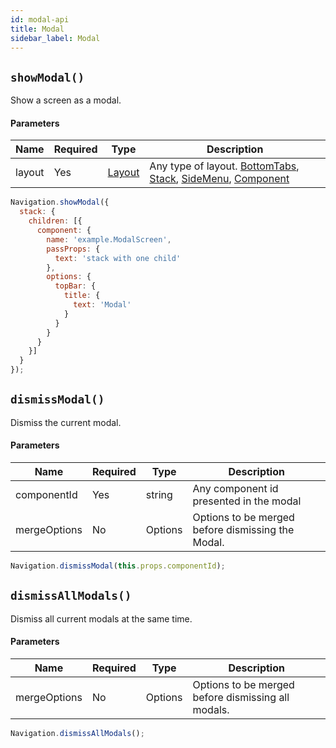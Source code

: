 ```yaml
---
id: modal-api
title: Modal
sidebar_label: Modal
---
```

## `showModal()`
Show a screen as a modal.

#### Parameters
| Name   | Required | Type                | Description                                                                                                            |
| ------ | -------- | ------------------- | ---------------------------------------------------------------------------------------------------------------------- |
| layout | Yes      | [Layout](Layout.mdx) | Any type of layout. [BottomTabs](layout-BottomTabs.mdx), [Stack](stack-layout.mdx), [SideMenu](sideMenu-layout.mdx), [Component](layout-component.mdx) |

```js
Navigation.showModal({
  stack: {
    children: [{
      component: {
        name: 'example.ModalScreen',
        passProps: {
          text: 'stack with one child'
        },
        options: {
          topBar: {
            title: {
              text: 'Modal'
            }
          }
        }
      }
    }]
  }
});
```

## `dismissModal()`
Dismiss the current modal.

#### Parameters
| Name         | Required | Type    | Description                                                |
| ------------ | -------- | ------- | ---------------------------------------------------------- |
| componentId  | Yes      | string  | Any component id presented in the modal                    |
| mergeOptions | No       | Options | Options to be merged before dismissing the Modal. |

```js
Navigation.dismissModal(this.props.componentId);
```

## `dismissAllModals()`
Dismiss all current modals at the same time.

#### Parameters
| Name         | Required | Type    | Description                                                |
| ------------ | -------- | ------- | ---------------------------------------------------------- |
| mergeOptions | No       | Options | Options to be merged before dismissing all modals. |

```js
Navigation.dismissAllModals();
```
